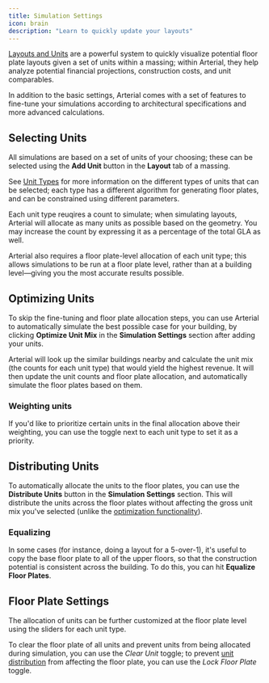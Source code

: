 ```yaml
---
title: Simulation Settings
icon: brain
description: "Learn to quickly update your layouts"
---
```


[Layouts and Units](/essentials/layout) are a powerful system to quickly visualize potential floor plate layouts given a set of units within a massing; within Arterial, they help analyze potential financial projections, construction costs, and unit comparables.

In addition to the basic settings, Arterial comes with a set of features to fine-tune your simulations according to architectural specifications and more advanced calculations.

## Selecting Units

All simulations are based on a set of units of your choosing; these can be selected using the <Icon icon="plus" color="#FFF" /> **Add Unit** button in the <Icon icon="proportions" color="#FFF" /> **Layout** tab of a massing.

See [Unit Types](/essentials/layout#unit-types) for more information on the different types of units that can be selected; each type has a different algorithm for generating floor plates, and can be constrained using different parameters.

Each unit type reuqires a count to simulate; when simulating layouts, Arterial will allocate as many units as possible based on the geometry. You may increase the count by expressing it as a percentage of the total GLA as well.

Arterial also requires a floor plate-level allocation of each unit type; this allows simulations to be run at a floor plate level, rather than at a building level—giving you the most accurate results possible.

## Optimizing Units

To skip the fine-tuning and floor plate allocation steps, you can use Arterial to automatically simulate the best possible case for your building, by clicking <Icon icon="dollar-sign" color="#FFF" /> **Optimize Unit Mix** in the **Simulation Settings** section after adding your units.

Arterial will look up the similar buildings nearby and calculate the unit mix (the counts for each unit type) that would yield the highest revenue. It will then update the unit counts and floor plate allocation, and automatically simulate the floor plates based on them.

### Weighting **units**

If you'd like to prioritize certain units in the final allocation above their weighting, you can use the <Icon icon="star" color="#FFF"/> toggle next to each unit type to set it as a priority.

## Distributing Units

To automatically allocate the units to the floor plates, you can use the <Icon icon="plus" color="#FFF" /> **Distribute Units** button in the **Simulation Settings** section. This will distribute the units across the floor plates without affecting the gross unit mix you've selected (unlike the [optimization functionality](#optimizing-units)).

### Equalizing

In some cases (for instance, doing a layout for a 5-over-1), it's useful to copy the base floor plate to all of the upper floors, so that the construction potential is consistent across the building. To do this, you can hit <Icon icon="equal" color="#FFF" /> **Equalize Floor Plates**.

## Floor Plate Settings

The allocation of units can be further customized at the floor plate level using the sliders for each unit type.

To clear the floor plate of all units and prevent units from being allocated during simulation, you can use the <Icon icon="circle-off" color="#FFF" /> _Clear Unit_ toggle; to prevent [unit distribution](#distributing-units) from affecting the floor plate, you can use the <Icon icon="lock" color="#FFF" /> _Lock Floor Plate_ toggle.
